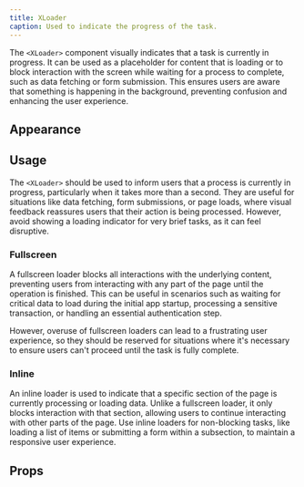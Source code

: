 ```yaml
---
title: XLoader
caption: Used to indicate the progress of the task.
---
```


The `<XLoader>` component visually indicates that a task is currently in progress. It can be used as a placeholder for content that is loading or to block interaction with the screen while waiting for a process to complete, such as data fetching or form submission. This ensures users are aware that something is happening in the background, preventing confusion and enhancing the user experience.

## Appearance

<AppearanceDemo component={title} />

<AppearanceTable component={title} />

## Usage

The `<XLoader>` should be used to inform users that a process is currently in progress, particularly when it takes more than a second. They are useful for situations like data fetching, form submissions, or page loads, where visual feedback reassures users that their action is being processed. However, avoid showing a loading indicator for very brief tasks, as it can feel disruptive.

### Fullscreen

A fullscreen loader blocks all interactions with the underlying content, preventing users from interacting with any part of the page until the operation is finished. This can be useful in scenarios such as waiting for critical data to load during the initial app startup, processing a sensitive transaction, or handling an essential authentication step.

However, overuse of fullscreen loaders can lead to a frustrating user experience, so they should be reserved for situations where it's necessary to ensure users can't proceed until the task is fully complete.

<ComponentDemo file="./xloader-fullscreen.demo.tsx" />

### Inline

An inline loader is used to indicate that a specific section of the page is currently processing or loading data. Unlike a fullscreen loader, it only blocks interaction with that section, allowing users to continue interacting with other parts of the page. Use inline loaders for non-blocking tasks, like loading a list of items or submitting a form within a subsection, to maintain a responsive user experience.

## Props

<StorybookHintMessage component={title} />

<PropsTable component={title} />
